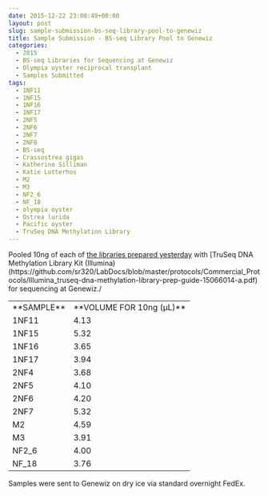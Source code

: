 ```yaml
---
date: 2015-12-22 23:00:49+00:00
layout: post
slug: sample-submission-bs-seq-library-pool-to-genewiz
title: Sample Submission - BS-seq Library Pool to Genewiz
categories:
  - 2015
  - BS-seq Libraries for Sequencing at Genewiz
  - Olympia oyster reciprocal transplant
  - Samples Submitted
tags:
  - 1NF11
  - 1NF15
  - 1NF16
  - 1NF17
  - 2NF5
  - 2NF6
  - 2NF7
  - 2NF8
  - BS-seq
  - Crassostrea gigas
  - Katherine Silliman
  - Katie Lotterhos
  - M2
  - M3
  - NF2_6
  - NF_18
  - olympia oyster
  - Ostrea lurida
  - Pacific oyster
  - TruSeq DNA Methylation Library
---
```


Pooled 10ng of each of [the libraries prepared yesterday](https://robertslab.github.io/sams-notebook/posts/2015/2015-12-22-illumina-methylation-library-construction-olyc-gigas-bisulfite-treated-dna/) with [TruSeq DNA Methylation Library Kit (Illumina)(https://github.com/sr320/LabDocs/blob/master/protocols/Commercial_Protocols/Illumina_truseq-dna-methylation-library-prep-guide-15066014-a.pdf) for sequencing at Genewiz./

<table cellpadding="0" cellspacing="0" border="0" dir="ltr" > 
<tbody >
<tr >

<td data-sheets-value="[null,2,"Sample"]" >**SAMPLE**
</td>

<td data-sheets-value="[null,2,"Vol for 10ng (uL)"]" >**VOLUME FOR 10ng (μL)**
</td>
</tr>
<tr >

<td data-sheets-value="[null,2,"1NF11"]" >1NF11
</td>

<td data-sheets-value="[null,3,null,4.132231404958678]" data-sheets-numberformat="[null,2,"0.00",1]" data-sheets-formula="=10/R[-16]C[5]" >4.13
</td>
</tr>
<tr >

<td data-sheets-value="[null,2,"1NF15"]" >1NF15
</td>

<td data-sheets-value="[null,3,null,5.319148936170213]" data-sheets-numberformat="[null,2,"0.00",1]" data-sheets-formula="=10/R[-16]C[5]" >5.32
</td>
</tr>
<tr >

<td data-sheets-value="[null,2,"1NF16"]" >1NF16
</td>

<td data-sheets-value="[null,3,null,3.64963503649635]" data-sheets-numberformat="[null,2,"0.00",1]" data-sheets-formula="=10/R[-16]C[5]" >3.65
</td>
</tr>
<tr >

<td data-sheets-value="[null,2,"1NF17"]" >1NF17
</td>

<td data-sheets-value="[null,3,null,3.937007874015748]" data-sheets-numberformat="[null,2,"0.00",1]" data-sheets-formula="=10/R[-16]C[5]" >3.94
</td>
</tr>
<tr >

<td data-sheets-value="[null,2,"2NF4"]" >2NF4
</td>

<td data-sheets-value="[null,3,null,3.676470588235294]" data-sheets-numberformat="[null,2,"0.00",1]" data-sheets-formula="=10/R[-16]C[5]" >3.68
</td>
</tr>
<tr >

<td data-sheets-value="[null,2,"2NF5"]" >2NF5
</td>

<td data-sheets-value="[null,3,null,4.098360655737705]" data-sheets-numberformat="[null,2,"0.00",1]" data-sheets-formula="=10/R[-16]C[5]" >4.10
</td>
</tr>
<tr >

<td data-sheets-value="[null,2,"2NF6"]" >2NF6
</td>

<td data-sheets-value="[null,3,null,4.201680672268908]" data-sheets-numberformat="[null,2,"0.00",1]" data-sheets-formula="=10/R[-16]C[5]" >4.20
</td>
</tr>
<tr >

<td data-sheets-value="[null,2,"2NF7"]" >2NF7
</td>

<td data-sheets-value="[null,3,null,5.319148936170213]" data-sheets-numberformat="[null,2,"0.00",1]" data-sheets-formula="=10/R[-16]C[5]" >5.32
</td>
</tr>
<tr >

<td data-sheets-value="[null,2,"M2"]" >M2
</td>

<td data-sheets-value="[null,3,null,4.587155963302752]" data-sheets-numberformat="[null,2,"0.00",1]" data-sheets-formula="=10/R[-16]C[5]" >4.59
</td>
</tr>
<tr >

<td data-sheets-value="[null,2,"M3"]" >M3
</td>

<td data-sheets-value="[null,3,null,3.90625]" data-sheets-numberformat="[null,2,"0.00",1]" data-sheets-formula="=10/R[-16]C[5]" >3.91
</td>
</tr>
<tr >

<td data-sheets-value="[null,2,"NF2_6"]" >NF2_6
</td>

<td data-sheets-value="[null,3,null,4]" data-sheets-numberformat="[null,2,"0.00",1]" data-sheets-formula="=10/R[-16]C[5]" >4.00
</td>
</tr>
<tr >

<td data-sheets-value="[null,2,"NF_18"]" >NF_18
</td>

<td data-sheets-value="[null,3,null,3.7593984962406015]" data-sheets-numberformat="[null,2,"0.00",1]" data-sheets-formula="=10/R[-16]C[5]" >3.76
</td>
</tr>
</tbody>
</table>

Samples were sent to Genewiz on dry ice via standard overnight FedEx.
